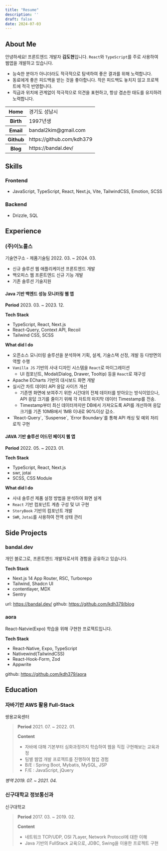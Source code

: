 ```yaml
---
title: "Resume"
description: ''
draft: false
date: 2024-07-03
---
```


## About Me
안녕하세요! 프론트엔드 개발자 **김도현**입니다.
`React`와 `TypeScript`를 주로 사용하여 웹앱을 개발하고 있습니다.
- 능숙한 분야가 아니더라도 적극적으로 탐색하여 좋은 결과를 위해 노력합니다.
- 동료에게 좋은 피드백을 받는 것을 좋아합니다. 작은 피드백도 놓치지 않고 프로젝트에 적극 반영합니다.
- 직급과 위치에 관계없이 적극적으로 의견을 표현하고, 항상 겸손한 태도를 유지하려 노력합니다.

<table className="mt-4">
  <colgroup>
    <col style={{width: 6 + "rem"}} />
  </colgroup>
  <tbody>
    <tr>
      <th>Home</th>
      <td>경기도 성남시</td>
    </tr>
    <tr>
      <th>Birth</th>
      <td>1997년생</td>
    </tr>
    <tr>
      <th>Email</th>
      <td>bandal2kim@gmail.com</td>
    </tr>
    <tr>
      <th>Github</th>
      <td>
        https://github.com/kdh379
      </td>
    </tr>
    <tr>
      <th>Blog</th>
      <td>https://bandal.dev/</td>
    </tr>
  </tbody>
</table>

## Skills

### Frontend
- JavaScript, TypeScript, React, Next.js, Vite, TailwindCSS, Emotion, SCSS

### Backend
- Drizzle, SQL

## Experience

### (주)이노룰스
<Fore>기술연구소 - 제품기술팀</Fore>
<Fore>2022. 03. ~ 2024. 03.</Fore>

- 신규 솔루션 웹 애플리케이션 프론트엔드 개발
- 백오피스 웹 프론트엔드 신규 기능 개발
- 기존 솔루션 기술지원

#### Java 기반 백엔드 성능 모니터링 웹 앱

<Steps>

**Period**
2023. 03. ~ 2023. 12.

**Tech Stack**
- TypeScript, React, Next.js
- React-Query, Context API, Recoil
- Tailwind CSS, SCSS

**What did I do**
- 오픈소스 모니터링 솔루션을 분석하며 기획, 설계, 기술스택 선정, 개발 등 다방면의 역할 수행
- `Vanilla JS` 기반의 사내 디자인 시스템을 `React`로 마이그레이션
  - UI 컴포넌트, Modal(Dialog, Drawer, Tooltip) 등을 `React`로 재구성
- Apache ECharts 기반의 대시보드 화면 개발
- 실시간 차트 데이터 API 응답 사이즈 개선
  - 기존엔 화면에 보여주기 위한 시간대의 전체 데이터를 받아오는 방식이었으나, API 응답 크기를 줄이기 위해 각 차트의 마지막 데이터 Timestamp를 전송.
  - Timestamp부터 최신 데이터까지만 DB에서 가져오도록 API를 개선하여 응답 크기를 기존 10MB에서 1MB 이내로 90%이상 감소.
- <Link
    href="/React/concurrent"
    className="font-normal hover:text-primary"
  >
    `React-Query`, `Suspense`, `Error Boundary`를 통해 API 캐싱 및 예외 처리 로직 구현
  </Link>

</Steps>

#### JAVA 기반 솔루션 어드민 페이지 웹 앱

<Steps>

**Period**
2022. 05. ~ 2023. 01.

**Tech Stack**
- TypeScript, React, Next.js
- swr, jotai
- SCSS, CSS Module

**What did I do**
- 사내 솔루션 제품 설정 방법을 분석하여 화면 설계
- `React` 기반 컴포넌트 계층 구성 및 UI 구현
- `StoryBook` 기반의 컴포넌트 개발
- `SWR`, `Jotai`를 사용하여 전역 상태 관리
</Steps>

## Side Projects

### bandal.dev

개인 블로그로, 프론트엔드 개발자로서의 경험을 공유하고 있습니다.

**Tech Stack**
- Next.js 14 App Router, RSC, Turborepo
- Tailwind, Shadcn UI
- contentlayer, MDX
- Sentry

url: https://bandal.dev/
github: https://github.com/kdh379/blog

### aora

React-Natvie(Expo) 학습을 위해 구현한 프로젝트입니다.

**Tech Stack**
- React-Native, Expo, TypeScript
- Nativewind(TailwindCSS)
- React-Hook-Form, Zod
- Appwrite

github: https://github.com/kdh379/aora

## Education

### 자바기반 AWS 활용 Full-Stack
<Fore>쌍용교육센터</Fore>

> **Period**
> 2021. 07. ~ 2022. 01.
> 
> **Content**
> - 자바에 대해 기본부터 심화과정까지 학습하여 웹을 직접 구현해보는 교육과정
> - 팀별 웹앱 개발 프로젝트를 진행하여 협업 경험
> - B/E : Spring Boot, Mybatis, MySQL, JSP
> - F/E : JavaScript, jQuery

<Fore>*병역 2019. 07. ~ 2021. 04.*</Fore>

### 신구대학교 정보통신과
<Fore>신구대학교</Fore>

> **Period**
> 2017. 03. ~ 2019. 02.
> 
> **Content**
> - 네트워크 TCP/UDP, OSI 7Layer, Network Protocol에 대한 이해
> - Java 기반의 FullStack 교육으로, JDBC, Swing을 이용한 프로젝트 구현
